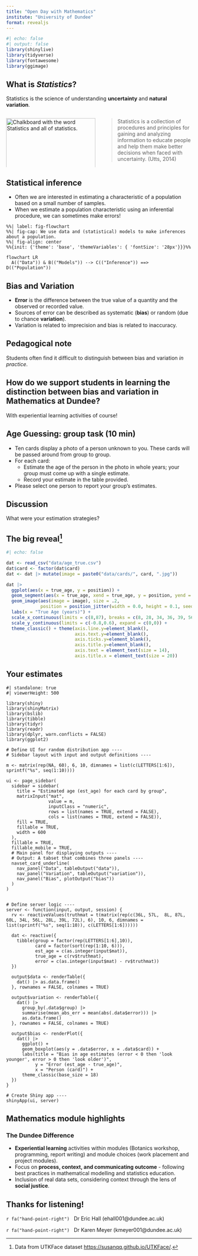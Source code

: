 ```yaml
---
title: "Open Day with Mathematics"
institute: "University of Dundee"
format: revealjs
---
```


```r
#| echo: false
#| output: false
library(shinylive)
library(tidyverse)
library(fontawesome)
library(ggimage)
```

## What is _Statistics_? {.mySegue .center}

Statistics is the science of understanding **uncertainty** and **natural variation**.

::: columns
::: {.column width="50%"}
![](images/statistics-review.jpg){width="100%" alt="Chalkboard with the word Statistics and all of statistics."}
:::

::: {.column width="50%"}
> Statistics is a collection of procedures and principles for gaining and analyzing information to educate people and help them make better decisions when faced with uncertainty. (Utts, 2014)
:::
:::

## Statistical inference

- Often we are interested in estimating a characteristic of a population based on a small number of samples. 
- When we estimate a population characteristic using an inferential procedure, we can sometimes make errors!

::: {layout="[[100]]"}
```mermaid
%%| label: fig-flowchart
%%| fig-cap: We use data and (statistical) models to make inferences about a population. 
%%| fig-align: center
%%{init: {'theme': 'base', 'themeVariables': { 'fontSize': '28px'}}}%%

flowchart LR
  A(("Data")) & B(("Models")) --> C(("Inference")) ==> D(("Population"))
```
:::

## Bias and Variation

- **Error** is the difference between the true value of a quantity and the observed or recorded value.
- Sources of error can be described as systematic (**bias**) or random (due to chance **variation**).
- Variation is related to imprecision and bias is related to inaccuracy.

:::{.callout-caution}
## Pedagogical note

Students often find it difficult to distinguish between bias and variation *in practice*. 
:::

## How do we support students in learning the distinction between bias and variation in Mathematics at Dundee? {.center}

With experiential learning activities of course!

## Age Guessing: group task (10 min)

-   Ten cards display a photo of a person unknown to you. These cards will be passed around from group to group.
-   For each card:
    -   Estimate the age of the person in the photo in whole years; your group must come up with a single estimate.
    -   Record your estimate in the table provided.
-   Please select one person to report your group’s estimates.

##  Discussion {.center}
What were your estimation strategies?

## The big reveal[^*]

```r
#| echo: false

dat <- read_csv("data/age_true.csv")
dat$card <- factor(dat$card)
dat <- dat |> mutate(image = paste0("data/cards/", card, ".jpg"))

dat |> 
  ggplot(aes(x = true_age, y = position)) + 
  geom_segment(aes(x = true_age, xend = true_age, y = position, yend = rep(-0.8, 10))) +
  geom_image(aes(image = image), size = .2, 
             position = position_jitter(width = 0.0, height = 0.1, seed = 1)) + 
  labs(x = "True Age (years)") +
  scale_x_continuous(limits = c(8,87), breaks = c(8, 28, 34, 36, 39, 56, 60, 72, 87)) +
  scale_y_continuous(limits = c(-0.8,0.6), expand = c(0,0)) +
  theme_classic() + theme(axis.line.y=element_blank(),
                          axis.text.y=element_blank(),
                          axis.ticks.y=element_blank(),
                          axis.title.y=element_blank(),
                          axis.text = element_text(size = 14),
                          axis.title.x = element_text(size = 20))
```

[^*]: Data from UTKFace dataset <https://susanqq.github.io/UTKFace/>.

## Your estimates

```shinylive-r
#| standalone: true
#| viewerHeight: 500

library(shiny)
library(shinyMatrix)
library(bslib)
library(tibble)
library(tidyr)
library(readr)
library(dplyr, warn.conflicts = FALSE)
library(ggplot2)

# Define UI for random distribution app ----
# Sidebar layout with input and output definitions ----

m <- matrix(rep(NA, 60), 6, 10, dimnames = list(c(LETTERS[1:6]), sprintf("%s", seq(1:10))))

ui <- page_sidebar(
  sidebar = sidebar(
    title = "Estimated age (est_age) for each card by group",
    matrixInput("mat",
                value = m,
                inputClass = "numeric",
                rows = list(names = TRUE, extend = FALSE), 
                cols = list(names = TRUE, extend = FALSE)),
    fill = TRUE,
    fillable = TRUE,
    width = 600
  ),
  fillable = TRUE,
  fillable_mobile = TRUE,
  # Main panel for displaying outputs ----
  # Output: A tabset that combines three panels ----
  navset_card_underline(
    nav_panel("Data", tableOutput("data")),
    nav_panel("Variation", tableOutput("variation")),
    nav_panel("Bias", plotOutput("bias"))
  )
)


# Define server logic ----
server <- function(input, output, session) {
  rv <- reactiveValues(truthmat = t(matrix(rep(c(36L, 57L,  8L, 87L, 60L, 34L, 56L, 28L, 39L, 72L), 6), 10, 6, dimnames = list(sprintf("%s", seq(1:10)), c(LETTERS[1:6])))))
  
  dat <- reactive({
    tibble(group = factor(rep(LETTERS[1:6],10)), 
           card = factor(sort(rep(1:10, 6))),
           est_age = c(as.integer(input$mat)),
           true_age = c(rv$truthmat),
           error = c(as.integer(input$mat) - rv$truthmat))
  })
  
  output$data <- renderTable({
    dat() |> as.data.frame()
  }, rownames = FALSE, colnames = TRUE)
  
  output$variation <- renderTable({
    dat() |> 
      group_by(.data$group) |>
      summarise(mean_abs_err = mean(abs(.data$error))) |>
      as.data.frame()
  }, rownames = FALSE, colnames = TRUE)
  
  output$bias <- renderPlot({
    dat() |>
      ggplot() + 
      geom_boxplot(aes(y = .data$error, x = .data$card)) + 
      labs(title = "Bias in age estimates (error < 0 then 'look younger', error > 0 then 'look older')",
           y = "Error (est_age - true_age)",
           x = "Person (card)") +
      theme_classic(base_size = 18)
  })
}

# Create Shiny app ----
shinyApp(ui, server)
```

## Mathematics module highlights
### The Dundee Difference 

-  **Experiential learning** activities within modules (Botanics workshop, programming, report writing) and module choices (work placement and project modules).
- Focus on **process, context, and communicating outcome** - following best practices in mathematical modelling and statistics education.
- Inclusion of real data sets, considering context through the lens of **social justice**. 

## Thanks for listening! {.mySegue .center}

`r fa("hand-point-right")` &nbsp; Dr Eric Hall (ehall001@dundee.ac.uk)

`r fa("hand-point-right")` &nbsp; Dr Karen Meyer (kmeyer001@dundee.ac.uk)
